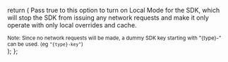 
  return (
    <span>
      Pass true to this option to turn on Local Mode for the SDK, which will stop
      the SDK from issuing any network requests and make it only operate with only local overrides and cache. 
      <div>
      <small>
        Note: Since no network requests will be made, a dummy SDK key starting with "{type}-" can be used.
        (eg <code>"{type}-key"</code>)
      </small>
      </div>
    </span>
  );
};
